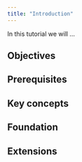 ```yaml
---
title: "Introduction"
---
```


In this tutorial we will ...

## Objectives

## Prerequisites

## Key concepts

## Foundation

## Extensions
